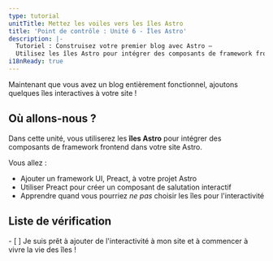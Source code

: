 ```yaml
---
type: tutorial
unitTitle: Mettez les voiles vers les îles Astro
title: 'Point de contrôle : Unité 6 - Îles Astro'
description: |-
  Tutoriel : Construisez votre premier blog avec Astro —
  Utilisez les îles Astro pour intégrer des composants de framework frontend dans votre site Astro
i18nReady: true
---
```




Maintenant que vous avez un blog entièrement fonctionnel, ajoutons quelques îles interactives à votre site !

## Où allons-nous ?

Dans cette unité, vous utiliserez les **îles Astro** pour intégrer des composants de framework frontend dans votre site Astro.

Vous allez :
- Ajouter un framework UI, Preact, à votre projet Astro
- Utiliser Preact pour créer un composant de salutation interactif
- Apprendre quand vous pourriez _ne pas_ choisir les îles pour l'interactivité


<Box icon="check-list">

## Liste de vérification

<Checklist key="interactivity">
- [ ] Je suis prêt à ajouter de l'interactivité à mon site et à commencer à vivre la vie des îles !
</Checklist>
</Box>
